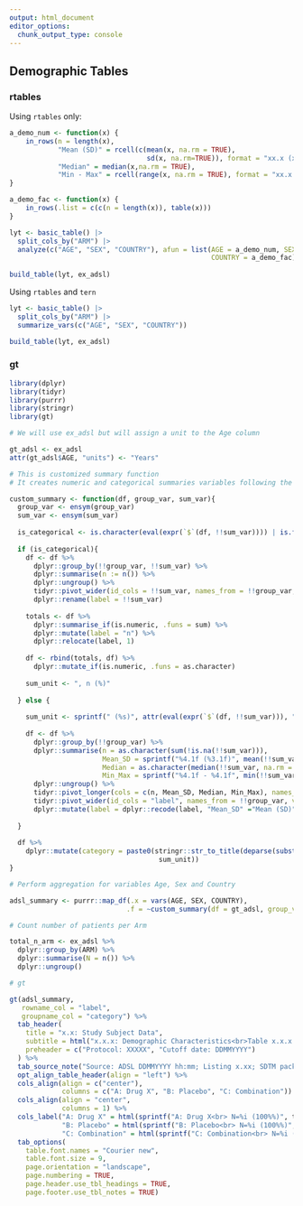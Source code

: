 ```yaml
---
output: html_document
editor_options: 
  chunk_output_type: console
---
```

## Demographic Tables

### rtables

Using `rtables` only:

```r
a_demo_num <- function(x) {
    in_rows(n = length(x),
            "Mean (SD)" = rcell(c(mean(x, na.rm = TRUE),
                                  sd(x, na.rm=TRUE)), format = "xx.x (xx.x)"),
            "Median" = median(x,na.rm = TRUE),
            "Min - Max" = rcell(range(x, na.rm = TRUE), format = "xx.x - xx.x"))
}

a_demo_fac <- function(x) {
    in_rows(.list = c(c(n = length(x)), table(x)))
}

lyt <- basic_table() |>
  split_cols_by("ARM") |>
  analyze(c("AGE", "SEX", "COUNTRY"), afun = list(AGE = a_demo_num, SEX = a_demo_fac,
                                                  COUNTRY = a_demo_fac))
 
build_table(lyt, ex_adsl)
```

Using `rtables` and `tern`

```r
lyt <- basic_table() |>
  split_cols_by("ARM") |>
  summarize_vars(c("AGE", "SEX", "COUNTRY"))

build_table(lyt, ex_adsl)
```


### gt

```r
library(dplyr)
library(tidyr)
library(purrr)
library(stringr)
library(gt)

# We will use ex_adsl but will assign a unit to the Age column

gt_adsl <- ex_adsl
attr(gt_adsl$AGE, "units") <- "Years"

# This is customized summary function
# It creates numeric and categorical summaries variables following the rtables exmaple

custom_summary <- function(df, group_var, sum_var){
  group_var <- ensym(group_var)
  sum_var <- ensym(sum_var)
  
  is_categorical <- is.character(eval(expr(`$`(df, !!sum_var)))) | is.factor(eval(expr(`$`(df, !!sum_var)))) 
  
  if (is_categorical){
    df <- df %>%
      dplyr::group_by(!!group_var, !!sum_var) %>%
      dplyr::summarise(n := n()) %>% 
      dplyr::ungroup() %>% 
      tidyr::pivot_wider(id_cols = !!sum_var, names_from = !!group_var, values_from = n, values_fill = 0) %>% 
      dplyr::rename(label = !!sum_var) 
    
    totals <- df %>%
      dplyr::summarise_if(is.numeric, .funs = sum) %>%
      dplyr::mutate(label = "n") %>%
      dplyr::relocate(label, 1)
    
    df <- rbind(totals, df) %>% 
      dplyr::mutate_if(is.numeric, .funs = as.character)
    
    sum_unit <- ", n (%)"
    
  } else {
    
    sum_unit <- sprintf(" (%s)", attr(eval(expr(`$`(df, !!sum_var))), "units"))
    
    df <- df %>% 
      dplyr::group_by(!!group_var) %>% 
      dplyr::summarise(n = as.character(sum(!is.na(!!sum_var))),
                       Mean_SD = sprintf("%4.1f (%3.1f)", mean(!!sum_var, na.rm = TRUE), sd(!!sum_var, na.rm = TRUE)),
                       Median = as.character(median(!!sum_var, na.rm = TRUE)),
                       Min_Max = sprintf("%4.1f - %4.1f", min(!!sum_var, na.rm = TRUE), max(!!sum_var, na.rm = TRUE))) %>% 
      dplyr::ungroup() %>% 
      tidyr::pivot_longer(cols = c(n, Mean_SD, Median, Min_Max), names_to = "label", values_to = "Value") %>% 
      tidyr::pivot_wider(id_cols = "label", names_from = !!group_var, values_from = "Value") %>% 
      dplyr::mutate(label = dplyr::recode(label, "Mean_SD" ="Mean (SD)", "Min_Max" = "Min - Max"))
    
  }
  
  df %>% 
    dplyr::mutate(category = paste0(stringr::str_to_title(deparse(substitute(!!sum_var))),
                                     sum_unit)) 
}

# Perform aggregation for variables Age, Sex and Country

adsl_summary <- purrr::map_df(.x = vars(AGE, SEX, COUNTRY),
                             .f = ~custom_summary(df = gt_adsl, group_var = ARM, sum_var = !!.x)) 

# Count number of patients per Arm

total_n_arm <- ex_adsl %>% 
  dplyr::group_by(ARM) %>% 
  dplyr::summarise(N = n()) %>% 
  dplyr::ungroup() 

# gt

gt(adsl_summary, 
   rowname_col = "label",
   groupname_col = "category") %>%
  tab_header(
    title = "x.x: Study Subject Data",
    subtitle = html("x.x.x: Demographic Characteristics<br>Table x.x.x.x: Demographic Characteristics - Full Analysis Set"),
    preheader = c("Protocol: XXXXX", "Cutoff date: DDMMYYYY")
  ) %>% 
  tab_source_note("Source: ADSL DDMMYYYY hh:mm; Listing x.xx; SDTM package: DDMMYYYY") %>% 
  opt_align_table_header(align = "left") %>% 
  cols_align(align = c("center"),
             columns = c("A: Drug X", "B: Placebo", "C: Combination")) %>% 
  cols_align(align = "center",
             columns = 1) %>% 
  cols_label("A: Drug X" = html(sprintf("A: Drug X<br> N=%i (100%%)", total_n_arm$N[1])),
             "B: Placebo" = html(sprintf("B: Placebo<br> N=%i (100%%)", total_n_arm$N[2])),
             "C: Combination" = html(sprintf("C: Combination<br> N=%i (100%%)", total_n_arm$N[3]))) %>% 
  tab_options(
    table.font.names = "Courier new",
    table.font.size = 9,
    page.orientation = "landscape",
    page.numbering = TRUE,
    page.header.use_tbl_headings = TRUE,
    page.footer.use_tbl_notes = TRUE)
```

